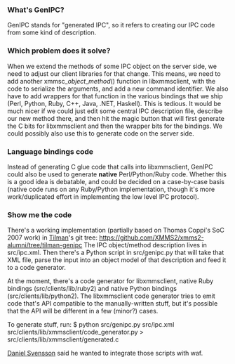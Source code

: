 === What's GenIPC? ===

GenIPC stands for "generated IPC", so it refers to creating our IPC code from some kind of description.

=== Which problem does it solve? ===

When we extend the methods of some IPC object on the server side, we need to adjust our client libraries for that change. This means, we need to add another xmmsc_''object''_''method''() function in libxmmsclient, with the code to serialize the arguments, and add a new command identifier. We also have to add wrappers for that function in the various bindings that we ship (Perl, Python, Ruby, C++, Java, .NET, Haskell).
This is tedious. It would be much nicer if we could just edit some central IPC description file, describe our new method there, and then hit the magic button that will first generate the C bits for libxmmsclient and then the wrapper bits for the bindings. We could possibly also use this to generate code on the server side.

=== Language bindings code ===

Instead of generating C glue code that calls into libxmmsclient, GenIPC could also be used to generate '''native''' Perl/Python/Ruby code. Whether this is a good idea is debatable, and could be decided on a case-by-case basis (native code runs on any Ruby/Python implementation, though it's more work/duplicated effort in implementing the low level IPC protocol).

=== Show me the code ===

There's a working implementation (partially based on Thomas Coppi's SoC 2007 work) in [[Tilman Sauerbeck | Tilman]]'s git tree:
https://github.com/XMMS2/xmms2-alumni/tree/tilman-genipc
The IPC object/method description lives in src/ipc.xml. Then there's a Python script in src/genipc.py that will take that XML file, parse the input into an object model of that description and feed it to a code generator.

At the moment, there's a code generator for libxmmsclient, native Ruby bindings (src/clients/lib/ruby2) and native Python bindings (src/clients/lib/python2). The libxmmsclient code generator tries to emit code that's API compatible to the manually-written stuff, but it's possible that the API will be different in a few (minor?) cases.

To generate stuff, run:
$ python src/genipc.py src/ipc.xml src/clients/lib/xmmsclient/code_generator.py > src/clients/lib/xmmsclient/generated.c

[[Daniel Svensson]] said he wanted to integrate those scripts with waf.